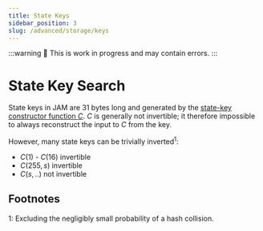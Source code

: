 ```yaml
---
title: State Keys
sidebar_position: 3
slug: /advanced/storage/keys
---
```


:::warning
🚧 This is work in progress and may contain errors.
:::

# State Key Search

State keys in JAM are 31 bytes long and generated by the [state-key constructor function $C$](https://graypaper.fluffylabs.dev/#/7e6ff6a/3b11003b1100?v=0.6.7). $C$ is generally not invertible; it therefore impossible to always reconstruct the input to $C$ from the key.

However, many state keys can be trivially inverted<sup>1</sup>:

- $C(1)$ - $C(16)$ invertible
- $C(255, s)$ invertible
- $C(s, ..)$ not invertible


<PrefixSearchComponent />

## Footnotes

1: Excluding the negligibly small probability of a hash collision.
